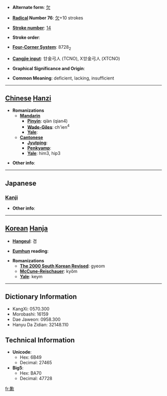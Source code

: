 * '''Alternate form''': [[欠]]

* '''[[Wiktionary:Chinese radical index| Radical]] Number 76''': [[Wiktionary:Chinese radical index 欠|欠]]+10 strokes

* '''[[Wiktionary:Chinese total strokes index|Stroke number]]''': [[Wiktionary:Chinese total strokes index 14|14]]

* '''Stroke order''': 

* '''[[Wiktionary:Chinese four corner index|Four-Corner System]]''': 8728<sub>2</sub>

* '''[[Wiktionary:Chinese Cangjie index|Cangjie input]]''': 廿金弓人 (TCNO), X廿金弓人 (XTCNO)

* '''Graphical Significance and Origin''': 

* '''Common Meaning''': deficient, lacking, insufficient

----

== [[Chinese]] [[Hanzi]] ==

* '''Romanizations'''
** '''[[Mandarin]]'''
*** '''[[Pinyin]]''': qiàn (qian4)
*** '''[[Wade-Giles]]''': ch'ien<sup>4</sup>
*** '''[[Yale]]''': 
** '''[[Cantonese]]'''
*** '''[[Jyutping]]''':
*** '''[[Penkyamp]]''': 
*** '''[[Yale]]''': him3, hip3

* '''Other info''': 

----

==Japanese==
===[[Kanji]]===
{{kanji|on readings=[[けん]] (ken), [[かん]] (kan)|kun readings=[[あきたりない]] (akitarinai)}}

* '''Other info''':  

----

== [[Korean]] [[Hanja]] ==

* '''[[Hangeul]]''': 겸

* '''[[Eumhun]] reading''': 

* '''Romanizations'''
** '''[[The 2000 South Korean Revised Romanization|The 2000 South Korean Revised]]''': gyeom
** '''[[McCune-Reischauer]]''': kyŏm
** '''[[Yale]]''': keym

----

== Dictionary Information ==

* KangXi: 0570.300
* Morobashi: 16159
* Dae Jaweon: 0958.300
* Hanyu Da Zidian: 32148.110

== Technical Information ==

* '''Unicode''':
** Hex: 6B49
** Decimal: 27465
* '''Big5''':
** Hex: BA70
** Decimal: 47728

[[fr:歉]]
